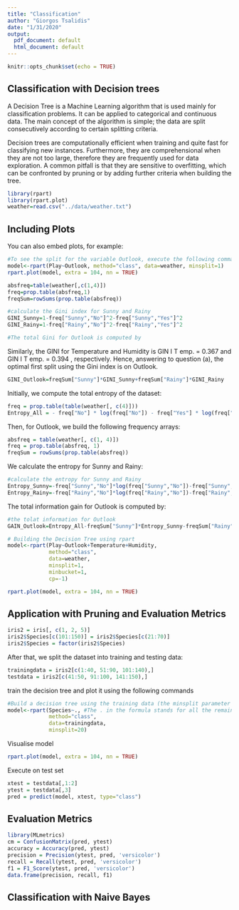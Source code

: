 ```yaml
---
title: "Classification"
author: "Giorgos Tsalidis"
date: "1/31/2020"
output:
  pdf_document: default
  html_document: default
---
```


```r
knitr::opts_chunk$set(echo = TRUE)
```

## Classification with Decision trees

A Decision Tree is a Machine Learning algorithm that is used mainly for classification problems.
It can be applied to categorical and continuous data. The main concept of the algorithm
is simple; the data are split consecutively according to certain splitting criteria.

Decision trees are computationally efficient when training and quite fast for classifying new instances.
Furthermore, they are comprehensional when they are not too large, therefore they are frequently
used for data exploration. A common pitfall is that they are sensitive to overfitting, which can
be confronted by pruning or by adding further criteria when building the tree.

```r
library(rpart)
library(rpart.plot)
weather=read.csv("../data/weather.txt")
```

## Including Plots

You can also embed plots, for example:

```r
#To see the split for the variable Outlook, execute the following command
model<-rpart(Play~Outlook, method="class", data=weather, minsplit=1)
rpart.plot(model, extra = 104, nn = TRUE)
```


```r
absfreq=table(weather[,c(1,4)])
freq=prop.table(absfreq,1)
freqSum=rowSums(prop.table(absfreq))
```


```r
#calculate the Gini index for Sunny and Rainy
GINI_Sunny=1-freq["Sunny","No"]^2-freq["Sunny","Yes"]^2
GINI_Rainy=1-freq["Rainy","No"]^2-freq["Rainy","Yes"]^2

#The total Gini for Outlook is computed by
```
Similarly, the GINI for Temperature and Humidity is GIN I T emp. = 0.367 and GIN I T emp. = 0.394 ,
respectively. Hence, answering to question (a), the optimal first split using the Gini index is on
Outlook.
```r
GINI_Outlook=freqSum["Sunny"]*GINI_Sunny+freqSum["Rainy"]*GINI_Rainy
```

Initially, we compute the total entropy of the dataset:

```r
freq = prop.table(table(weather[, c(4)]))
Entropy_All = - freq["No"] * log(freq["No"]) - freq["Yes"] * log(freq["Yes"])
```

Then, for Outlook, we build the following frequency arrays:

```r
absfreq = table(weather[, c(1, 4)])
freq = prop.table(absfreq, 1)
freqSum = rowSums(prop.table(absfreq))
```

We calculate the entropy for Sunny and Rainy:

```r
#calculate the entropy for Sunny and Rainy
Entropy_Sunny=-freq["Sunny","No"]*log(freq["Sunny","No"])-freq["Sunny","Yes"]*log(freq["Sunny","Yes"])
Entropy_Rainy=-freq["Rainy","No"]*log(freq["Rainy","No"])-freq["Rainy","Yes"]*log(freq["Rainy","Yes"])
```

The total information gain for Outlook is computed by:

```r
#the tolat information for Outlook 
GAIN_Outlook=Entropy_All-freqSum["Sunny"]*Entropy_Sunny-freqSum["Rainy"]*Entropy_Rainy
```


```r
# Building the Decision Tree using rpart
model<-rpart(Play~Outlook+Temperature+Humidity,
             method="class",
             data=weather,
             minsplit=1,
             minbucket=1,
             cp=-1)
```


```r
rpart.plot(model, extra = 104, nn = TRUE)
```

## Application with Pruning and Evaluation Metrics

```r
iris2 = iris[, c(1, 2, 5)]
iris2$Species[c(101:150)] = iris2$Species[c(21:70)]
iris2$Species = factor(iris2$Species)
```

After that, we split the dataset into training and testing data:

```r
trainingdata = iris2[c(1:40, 51:90, 101:140),]
testdata = iris2[c(41:50, 91:100, 141:150),]
```

train the decision tree and plot it using the following commands

```r
#Build a decision tree using the training data (the minsplit parameter of rpart should be set to20, which is the default)
model<-rpart(Species~., #The . in the formula stands for all the remaining variables in the data frame trainingdata
             method="class",
             data=trainingdata,
             minsplit=20)

```

Visualise model

```r
rpart.plot(model, extra = 104, nn = TRUE)
```

Execute on test set

```r
xtest = testdata[,1:2]
ytest = testdata[,3]
pred = predict(model, xtest, type="class")
```

## Evaluation Metrics

```r
library(MLmetrics)
cm = ConfusionMatrix(pred, ytest)
accuracy = Accuracy(pred, ytest)
precision = Precision(ytest, pred, 'versicolor')
recall = Recall(ytest, pred, 'versicolor')
f1 = F1_Score(ytest, pred, 'versicolor')
data.frame(precision, recall, f1)
```

## Classification with Naive Bayes

```r
```


```r
```


```r
```


```r
```


```r
```


```r
```


```r
```
